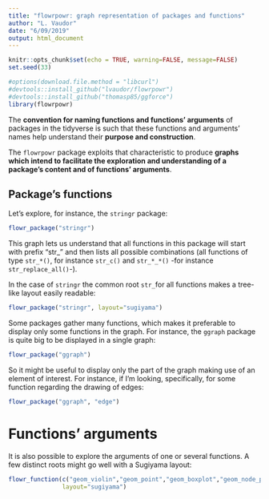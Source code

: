 ```yaml
---
title: "flowrpowr: graph representation of packages and functions"
author: "L. Vaudor"
date: "6/09/2019"
output: html_document
---
```


```r
knitr::opts_chunk$set(echo = TRUE, warning=FALSE, message=FALSE)
set.seed(33)
```

```r
#options(download.file.method = "libcurl")
#devtools::install_github("lvaudor/flowrpowr")
#devtools::install_github("thomasp85/ggforce")
library(flowrpowr)
```

The **convention for naming functions and functions' arguments** of packages in the tidyverse is such that these functions and arguments' names help understand their **purpose and construction**.

The `flowrpowr` package exploits that characteristic to produce **graphs which intend to facilitate the exploration and understanding of a package's content and of functions' arguments**.

## Package's functions

Let's explore, for instance, the `stringr` package:

```r
flowr_package("stringr")
```

This graph lets us understand that all functions in this package will start with prefix "str_" and then lists all possible combinations (all functions of type `str_*()`, for instance `str_c()` and `str_*_*()` -for instance `str_replace_all()`-).

In the case of `stringr` the common root `str_`for all functions makes a tree-like layout easily readable:


```r
flowr_package("stringr", layout="sugiyama")
```

Some packages gather many functions, which makes it preferable to display only some functions in the graph. For instance, the `ggraph` package is quite big to be displayed in a single graph:

```r
flowr_package("ggraph")
```

So it might be useful to display only the part of the graph making use of an element of interest. For instance, if I'm looking, specifically, for some function regarding the drawing of edges:


```r
flowr_package("ggraph", "edge")
```


# Functions' arguments

It is also possible to explore the arguments of one or several functions. A few distinct roots might go well with a Sugiyama layout:

```r
flowr_function(c("geom_violin","geom_point","geom_boxplot","geom_node_point"),
               layout="sugiyama")
```
